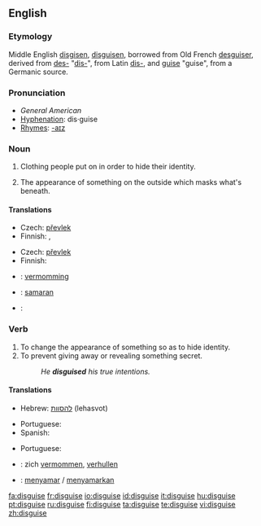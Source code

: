 ==English==

===Etymology===
Middle English [[disgisen]], [[disguisen]], borrowed from Old French [[desguiser]], derived from [[des-]] "[[dis-]]", from Latin [[dis-]], and [[guise]] "guise", from a Germanic source.

===Pronunciation===
* ''General American'' {{IPA|/dɪˈskaɪz/}} {{SAMPA|/dI"skaIz/}}
*[[Hyphenation]]: dis·guise
*[[Rhymes]]: [[Rhymes:English:-aɪz|-aɪz]]

===Noun===
{{en-noun}} 

# Clothing people put on in order to hide their identity.
# {{figurative}} The appearance of something on the outside which masks what's beneath.

====Translations====
{{trans-top|clothing that hide identity}}
* Czech: [[převlek]] {{m}}
* Finnish: {{t|fi|valeasu}}, {{t|fi|valepuku}}
{{trans-mid}}
{{trans-bottom}}

{{trans-top|that which masks what's beneath}}
* Czech: [[převlek]] {{m}}
* Finnish: {{t|fi|naamiointi}}
{{trans-mid}}
{{trans-bottom}}

{{checktrans-top}}
* {{ttbc|Dutch}}: [[vermomming]] {{f}}
* {{ttbc|Indonesian}}: [[samar|samaran]]
* {{ttbc|Spanish}}: {{t-|es|disfraz|m}}
{{trans-bottom}}

===Verb===
{{en-verb|disguises|disguising|disguised}}

# To change the appearance of something so as to hide identity.
# To prevent giving away or revealing something secret.
#:''He '''disguised''' his true intentions.''

====Translations====
{{trans-top|to change the appearance}}
*Hebrew: [[להסוות]] (lehasvot)
{{trans-mid}}
*Portuguese: {{t-|pt|disfarçar}}
*Spanish: {{t-|es|disfrazar}}
{{trans-bottom}}

{{trans-top|to prevent revealing something secret}}
*Portuguese: {{t+|pt|esconder}}
{{trans-mid}}
{{trans-bottom}}

{{checktrans}}
*{{ttbc|Dutch}}: zich [[vermommen]], [[verhullen]]
*{{ttbc|Indonesian}}: [[samar|menyamar]] / [[samar|menyamarkan]]
{{trans-bottom}}

[[fa:disguise]]
[[fr:disguise]]
[[io:disguise]]
[[id:disguise]]
[[it:disguise]]
[[hu:disguise]]
[[pt:disguise]]
[[ru:disguise]]
[[fi:disguise]]
[[ta:disguise]]
[[te:disguise]]
[[vi:disguise]]
[[zh:disguise]]